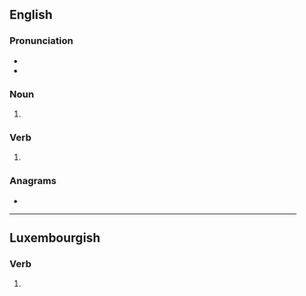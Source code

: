 {{also|Hicks}}
==English==

===Pronunciation===
* {{IPA|en|/hɪks/}}
* {{rhymes|en|ɪks|s=1}}

===Noun===
{{head|en|noun form}}

# {{plural of|en|hick}}

===Verb===
{{head|en|verb form}}

# {{en-third person singular of|hick}}

===Anagrams===
* {{anagrams|en|a=chiks|Shick}}

----

==Luxembourgish==

===Verb===
{{head|lb|verb form}}

# {{inflection of|lb|hicken||2|s|pres|indc}}